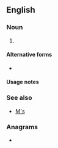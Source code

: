 {{also|Appendix:Variations of "ms"}}
==English==

===Noun===
{{head|en|noun form}}

# {{plural of|en|m}}

====Alternative forms====
* {{l|en|ms}}

====Usage notes====
{{U:en:plurals of letters}}

===See also===
* [[M's]]

===Anagrams===
* {{anagrams|en|a=ms|S & M|S&M|SM|Sm|sm}}